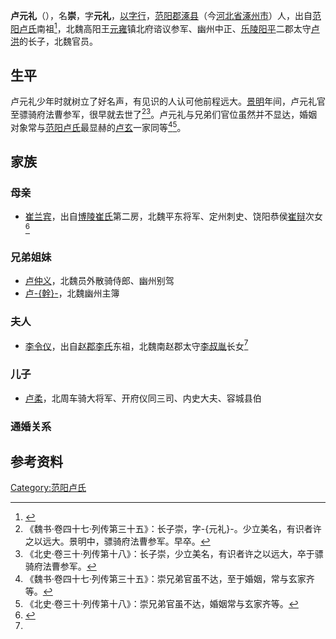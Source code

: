 '''卢元礼'''（{{bd|？||？||}}），名'''崇'''，字'''元礼'''，[[以字行|以字行]]，[[范阳郡|范阳郡]][[涿县|涿县]]（今[[河北省|河北省]][[涿州市|涿州市]]）人，出自[[范阳卢氏|范阳卢氏]]南祖<ref>{{Cite book | author =毛阳光，余扶危主编 | title = 《洛阳流散唐代墓志汇编 下》 | location = 北京市 | publisher = 国家图书馆出版社  | date =2013年7月 | pages =四六一-四六三 |ISBN =978-7-5013-5179-4| accessdate = 2017-09-08 | url = | language= zh-hant| quote = }}</ref>，北魏高阳王[[元雍|元雍]]镇北府谘议参军、幽州中正、[[乐陵郡|乐陵]][[阳平郡|阳平]]二郡太守[[卢洪|卢洪]]的长子，北魏官员。

==生平==
卢元礼少年时就树立了好名声，有见识的人认可他前程远大。[[景明|景明]]年间，卢元礼官至骠骑府法曹参军，很早就去世了<ref>《魏书·卷四十七·列传第三十五》：长子崇，字-{元礼}-。少立美名，有识者许之以远大。景明中，骠骑府法曹参军。早卒。</ref><ref>《北史·卷三十·列传第十八》：长子崇，少立美名，有识者许之以远大，卒于骠骑府法曹参军。</ref>。卢元礼与兄弟们官位虽然并不显达，婚姻对象常与[[范阳卢氏|范阳卢氏]]最显赫的[[卢玄|卢玄]]一家同等<ref>《魏书·卷四十七·列传第三十五》：崇兄弟官虽不达，至于婚姻，常与玄家齐等。</ref><ref>《北史·卷三十·列传第十八》：崇兄弟官虽不达，婚姻常与玄家齐等。</ref>。

==家族==
{{main|范阳卢氏世系图}}

===母亲===
*[[崔兰宾|崔兰宾]]，出自[[博陵崔氏|博陵崔氏]]第二房，北魏平东将军、定州刺史、饶阳恭侯[[崔辩|崔辩]]次女<ref name=autogenerated1>{{Citation| last=陶| first=钧| author-link=陶钧| year=2012年| title=《北魏崔宾媛墓志考释》| periodical=《收藏家》| volume=| issue=06期| pages=25-34| url=http://www.cnki.com.cn/Article/CJFDTotal-SCJA201206005.htm| doi=| oclc=| accessdate=2015-05-31| archive-date=2016-03-04| archive-url=https://web.archive.org/web/20160304082037/http://www.cnki.com.cn/Article/CJFDTotal-SCJA201206005.htm| dead-url=no}}</ref>

===兄弟姐妹===
*[[卢仲义|卢仲义]]，北魏员外散骑侍郎、幽州别驾
*[[卢幹|卢-{幹}-]]，北魏幽州主簿

===夫人===
*[[李令仪|李令仪]]，出自[[赵郡李氏|赵郡李氏]]东祖，北魏南赵郡太守[[李叔胤|李叔胤]]长女<ref name=autogenerated1 />

===儿子===
*[[卢柔|卢柔]]，北周车骑大将军、开府仪同三司、内史大夫、容城县伯

===通婚关系===
<center>
{{chart/start}}
{{chart | | | | | | | | | Bi |Bi=[[崔辩|崔辩]]}}
{{chart | | | | | |,|-|-|-|^|-|-|-|.| }}
{{chart | Sy |v| By | | Ho |v| Lb |Sy=[[李叔胤|李叔胤]]|By=[[崔宾媛|崔宾媛]]|Ho=[[卢洪|卢洪]]|Lb=[[崔兰宾|崔兰宾]]}}
{{chart | | | |!| | | | | | | |!}}
{{chart | | | Ly |-|-|v|-|-| Yl |Ly=[[李令仪|李令仪]]|Yl=卢元礼}}
{{chart | | | | | | | |!}}
{{chart | | | | | | | Ro |Ro=[[卢柔|卢柔]]}}
{{chart/end}}
</center>

==参考资料==
{{reflist}}

[[Category:范阳卢氏|Category:范阳卢氏]]